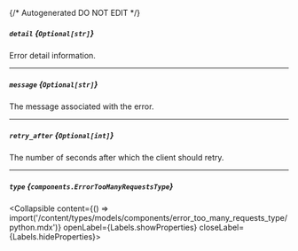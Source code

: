 {/* Autogenerated DO NOT EDIT  */}

##### `detail` *{`Optional[str]`}*
Error detail information.

---
##### `message` *{`Optional[str]`}*
The message associated with the error.

---
##### `retry_after` *{`Optional[int]`}*
The number of seconds after which the client should retry.


---
##### `type` *{`components.ErrorTooManyRequestsType`}*
<Collapsible content={() => import('/content/types/models/components/error_too_many_requests_type/python.mdx')} openLabel={Labels.showProperties} closeLabel={Labels.hideProperties}>
</Collapsible>


